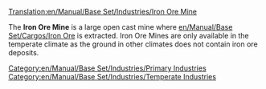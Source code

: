 [[Translation:en/Manual/Base Set/Industries/Iron Ore Mine]]

{{en/Manual/Base Set/Industries/Industries|image=en/Manual/Base Set/Industries/Ironoremine.png
|name=Iron Ore Mine
|climates=[[en/Manual/Climates#temperate|Temperate]]
|accepts=Nothing
|produces=[[en/Manual/Base Set/Cargos/Iron Ore]]
}}
The '''Iron Ore Mine''' is a large open cast mine where [[en/Manual/Base Set/Cargos/Iron Ore]] is extracted.  Iron Ore Mines are only available in the temperate climate as the ground in other climates does not contain iron ore deposits.

{{en/Manual/Base Set/Industries/Navbox Industries}}

[[Category:en/Manual/Base Set/Industries/Primary Industries]]
[[Category:en/Manual/Base Set/Industries/Temperate Industries]]